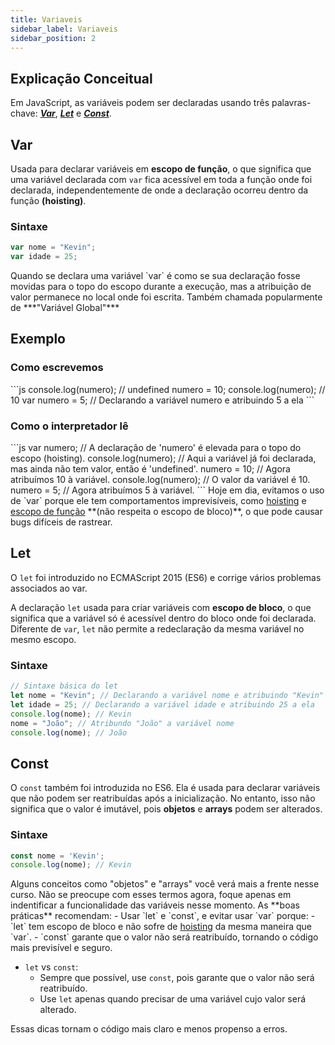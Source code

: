 ```yaml
---
title: Variaveis
sidebar_label: Variaveis
sidebar_position: 2
---
```



## Explicação Conceitual

Em JavaScript, as variáveis podem ser declaradas usando três palavras-chave: [***Var***](#var), [***Let***](#let) e [***Const***](#const).

## Var

Usada para declarar variáveis em **escopo de função**, o que significa que uma variável declarada com `var` fica acessível em toda a função onde foi declarada, independentemente de onde a declaração ocorreu dentro da função **(hoisting)**.

### Sintaxe

```js
var nome = "Kevin";
var idade = 25;
```

<Admonition type="note" title="Nota">
  Quando se declara uma variável `var` é como se sua declaração fosse movidas para o topo do escopo durante a execução, mas a atribuição de valor permanece no local onde foi escrita. Também chamada popularmente de ***"Variável Global"***

  <h2>Exemplo</h2>
  <h3>Como escrevemos</h3>
  ```js
  console.log(numero); // undefined
  numero = 10;
  console.log(numero); // 10
  var numero = 5; // Declarando a variável numero e atribuindo 5 a ela
  ```
  <h3>Como o interpretador lê</h3>
  ```js
  var numero;      // A declaração de 'numero' é elevada para o topo do escopo (hoisting).
  console.log(numero); // Aqui a variável já foi declarada, mas ainda não tem valor, então é 'undefined'.
  numero = 10;     // Agora atribuímos 10 à variável.
  console.log(numero); // O valor da variável é 10.
  numero = 5;      // Agora atribuímos 5 à variável.
  ```
</Admonition>

<Admonition type="warning" title="Aviso">
  Hoje em dia, evitamos o uso de `var` porque ele tem comportamentos imprevisíveis, como <u>hoisting</u> e <u>escopo de função</u> **(não respeita o escopo de bloco)**, o que pode causar bugs difíceis de rastrear.
</Admonition>

## Let

O `let` foi introduzido no ECMAScript 2015 (ES6) e corrige vários problemas associados ao var.

A declaração `let` usada para criar variáveis com **escopo de bloco**, o que significa que a variável só é acessível dentro do bloco onde foi declarada. Diferente de `var`, `let` não permite a redeclaração da mesma variável no mesmo escopo.

### Sintaxe

```js
// Sintaxe básica do let
let nome = "Kevin"; // Declarando a variável nome e atribuindo "Kevin" a ela
let idade = 25; // Declarando a variável idade e atribuindo 25 a ela
console.log(nome); // Kevin
nome = "João"; // Atribundo "João" a variável nome
console.log(nome); // João
```


## Const

O `const` também foi introduzida no ES6. Ela é usada para declarar variáveis que não podem ser reatribuídas após a inicialização. No entanto, isso não significa que o valor é imutável, pois **objetos** e **arrays** podem ser alterados.

### Sintaxe

```js
const nome = 'Kevin';
console.log(nome); // Kevin
```

<Admonition>
  Alguns conceitos como "objetos" e "arrays" você verá mais a frente nesse curso. Não se preocupe com esses termos agora, foque apenas em indentificar a funcionalidade das variáveis nesse momento.
</Admonition>

<Admonition type="tip" title="Dica">
  As **boas práticas** recomendam: 
  - Usar `let` e `const`, e evitar usar `var` porque:
    - `let` tem escopo de bloco e não sofre de <u>hoisting</u> da mesma maneira que `var`.
    - `const` garante que o valor não será reatribuído, tornando o código mais previsível e seguro.

  - `let` vs `const`:<br />
    - Sempre que possível, use `const`, pois garante que o valor não será
  reatribuído.
    - Use `let` apenas quando precisar de uma variável cujo valor será
  alterado.

  Essas dicas tornam o código mais claro e menos propenso a erros.
</Admonition >
